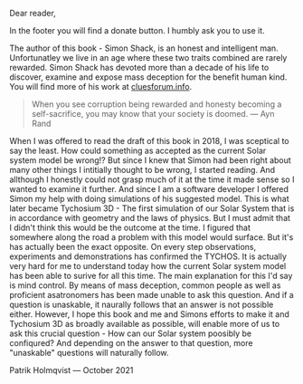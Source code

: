 Dear reader,

In the footer you will find a donate button. I humbly ask you to use it.

The author of this book - Simon Shack, is an honest and intelligent man. Unfortunatley we live in an age where these two traits combined are rarely rewarded. Simon Shack has devoted more than a decade of his life to discover, examine and expose mass deception for the benefit human kind. You will find more of his work at [cluesforum.info](http://cluesforum.info/).

>When you see corruption being rewarded and honesty becoming a self-sacrifice, you may know that your society is doomed.
— Ayn Rand

When I was offered to read the draft of this book in 2018, I was sceptical to say the least. How could something as accepted as the current Solar system model be wrong!? But since I knew that Simon had been right about many other things I intitially thought to be wrong, I started reading. And allthough I honestly could not grasp much of it at the time it made sense so I wanted to examine it further. And since I am a software developer I offered Simon my help with doing simulations of his suggested model. This is what later became Tychosium 3D - The first simulation of our Solar System that is in accordance with geometry and the laws of physics. But I must admit that I didn't think this would be the outcome at the time. I figured that somewhere along the road a problem with this model would surface. But it's has actually been the exact opposite. On every step observations, experiments and demonstrations has confirmed the TYCHOS. It is actually very hard for me to understand today how the current Solar system model has been able to surive for all this time. The main explanation for this I'd say is mind control. By means of mass deception, common people as well as proficient asatronomers has been made unable to ask this question. And if a question is unaskable, it naurally follows that an answer is not possible either. However, I hope this book and me and Simons efforts to make it and Tychosium 3D as broadly available as possible, will enable more of us to ask this crucial question - How can our Solar system poosibly be confiqured? And depending on the answer to that question, more "unaskable" questions will naturally follow.

Patrik Holmqvist — October 2021
